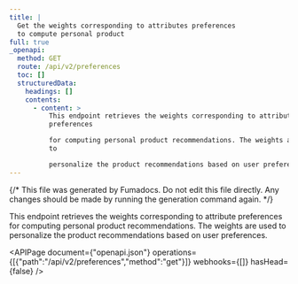 ```yaml
---
title: |
  Get the weights corresponding to attributes preferences
  to compute personal product
full: true
_openapi:
  method: GET
  route: /api/v2/preferences
  toc: []
  structuredData:
    headings: []
    contents:
      - content: >
          This endpoint retrieves the weights corresponding to attribute
          preferences

          for computing personal product recommendations. The weights are used
          to

          personalize the product recommendations based on user preferences.
---
```


{/* This file was generated by Fumadocs. Do not edit this file directly. Any changes should be made by running the generation command again. */}

This endpoint retrieves the weights corresponding to attribute preferences
for computing personal product recommendations. The weights are used to
personalize the product recommendations based on user preferences.


<APIPage document={"openapi.json"} operations={[{"path":"/api/v2/preferences","method":"get"}]} webhooks={[]} hasHead={false} />